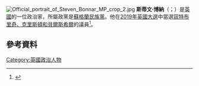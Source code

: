 [[File:Official_portrait_of_Steven_Bonnar_MP_crop_2.jpg|thumb]]
'''斯蒂文·博納'''（{{lang-en|Steven Bonnar}}；{{bd|1981年|8月27日}}）是[[英國|英國]]的一位政治家，所屬政黨是[[蘇格蘭民族黨|蘇格蘭民族黨]]。他在[[2019年英國大選|2019年英國大選]]中當選[[寇特布里奇、克里斯頓和貝爾斯希爾_(英國國會選區)|寇特布里奇、克里斯頓和貝爾斯希爾]]的議員<ref name=record>{{cite web |last1=Tonner |first1=Judith |title=Election results: Coatbridge won by SNP's Steven Bonnar while Neil Gray retains Airdrie |url=https://www.dailyrecord.co.uk/news/local-news/election-results-coatbridge-won-snps-21087737 |publisher=[[Daily_Record_(Scotland)|Daily Record (Scotland)]] |access-date=2021-04-15 |archive-date=2021-04-17 |archive-url=https://web.archive.org/web/20210417132402/https://www.dailyrecord.co.uk/news/local-news/election-results-coatbridge-won-snps-21087737 |dead-url=no }}</ref>。
==參考資料==
{{reflist}}
[[Category:英國政治人物|Category:英國政治人物]]